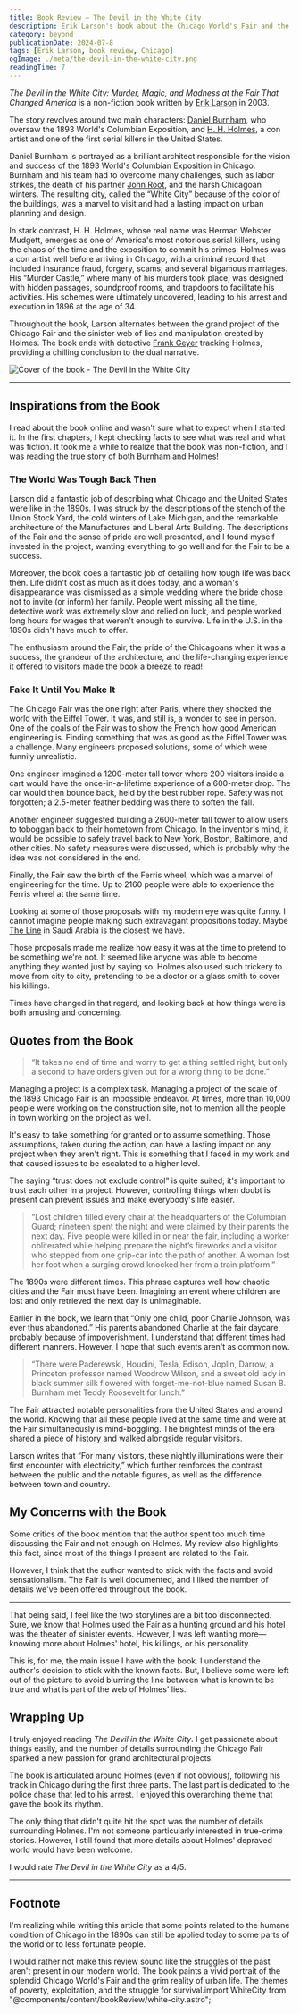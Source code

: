 ```yaml
---
title: Book Review — The Devil in the White City
description: Erik Larson's book about the Chicago World's Fair and the serial killer H. H. Holmes
category: beyond
publicationDate: 2024-07-8
tags: [Erik Larson, book review, Chicago]
ogImage: ./meta/the-devil-in-the-white-city.png
readingTime: 7
---
```



<WhiteCity />

_The Devil in the White City: Murder, Magic, and Madness at the Fair That Changed America_ is a non-fiction book written by [Erik Larson](<https://en.wikipedia.org/wiki/Erik_Larson_(author)>) in 2003.

The story revolves around two main characters: [Daniel Burnham](https://en.wikipedia.org/wiki/Daniel_Burnham), who oversaw the 1893 World's Columbian Exposition, and [H. H. Holmes](https://en.wikipedia.org/wiki/H._H._Holmes), a con artist and one of the first serial killers in the United States.

Daniel Burnham is portrayed as a brilliant architect responsible for the vision and success of the 1893 World's Columbian Exposition in Chicago. Burnham and his team had to overcome many challenges, such as labor strikes, the death of his partner [John Root](https://en.wikipedia.org/wiki/John_Wellborn_Root), and the harsh Chicagoan winters. The resulting city, called the “White City” because of the color of the buildings, was a marvel to visit and had a lasting impact on urban planning and design.

In stark contrast, H. H. Holmes, whose real name was Herman Webster Mudgett, emerges as one of America's most notorious serial killers, using the chaos of the time and the exposition to commit his crimes. Holmes was a con artist well before arriving in Chicago, with a criminal record that included insurance fraud, forgery, scams, and several bigamous marriages. His “Murder Castle,” where many of his murders took place, was designed with hidden passages, soundproof rooms, and trapdoors to facilitate his activities. His schemes were ultimately uncovered, leading to his arrest and execution in 1896 at the age of 34.

Throughout the book, Larson alternates between the grand project of the Chicago Fair and the sinister web of lies and manipulation created by Holmes. The book ends with detective [Frank Geyer](https://en.wikipedia.org/wiki/Frank_Geyer) tracking Holmes, providing a chilling conclusion to the dual narrative.

<Image
    src={bookCover}
    alt="Cover of the book - The Devil in the White City"
    class="mx-auto rounded-lg sm:w-2/3"
    width={1000}
/>

---

## Inspirations from the Book

I read about the book online and wasn't sure what to expect when I started it. In the first chapters, I kept checking facts to see what was real and what was fiction. It took me a while to realize that the book was non-fiction, and I was reading the true story of both Burnham and Holmes!

### The World Was Tough Back Then

Larson did a fantastic job of describing what Chicago and the United States were like in the 1890s. I was struck by the descriptions of the stench of the Union Stock Yard, the cold winters of Lake Michigan, and the remarkable architecture of the Manufactures and Liberal Arts Building. The descriptions of the Fair and the sense of pride are well presented, and I found myself invested in the project, wanting everything to go well and for the Fair to be a success.

Moreover, the book does a fantastic job of detailing how tough life was back then. Life didn't cost as much as it does today, and a woman's disappearance was dismissed as a simple wedding where the bride chose not to invite (or inform) her family. People went missing all the time, detective work was extremely slow and relied on luck, and people worked long hours for wages that weren't enough to survive. Life in the U.S. in the 1890s didn't have much to offer.

The enthusiasm around the Fair, the pride of the Chicagoans when it was a success, the grandeur of the architecture, and the life-changing experience it offered to visitors made the book a breeze to read!

### Fake It Until You Make It

The Chicago Fair was the one right after Paris, where they shocked the world with the Eiffel Tower. It was, and still is, a wonder to see in person. One of the goals of the Fair was to show the French how good American engineering is. Finding something that was as good as the Eiffel Tower was a challenge. Many engineers proposed solutions, some of which were funnily unrealistic.

One engineer imagined a 1200-meter tall tower where 200 visitors inside a cart would have the once-in-a-lifetime experience of a 600-meter drop. The car would then bounce back, held by the best rubber rope. Safety was not forgotten; a 2.5-meter feather bedding was there to soften the fall.

Another engineer suggested building a 2600-meter tall tower to allow users to toboggan back to their hometown from Chicago. In the inventor's mind, it would be possible to safely travel back to New York, Boston, Baltimore, and other cities. No safety measures were discussed, which is probably why the idea was not considered in the end.

Finally, the Fair saw the birth of the Ferris wheel, which was a marvel of engineering for the time. Up to 2160 people were able to experience the Ferris wheel at the same time.

Looking at some of those proposals with my modern eye was quite funny. I cannot imagine people making such extravagant propositions today. Maybe [The Line](https://en.wikipedia.org/wiki/The_Line,_Saudi_Arabia) in Saudi Arabia is the closest we have.

Those proposals made me realize how easy it was at the time to pretend to be something we're not. It seemed like anyone was able to become anything they wanted just by saying so. Holmes also used such trickery to move from city to city, pretending to be a doctor or a glass smith to cover his killings.

Times have changed in that regard, and looking back at how things were is both amusing and concerning.

## Quotes from the Book

> “It takes no end of time and worry to get a thing settled right, but only a second to have orders given out for a wrong thing to be done.”

Managing a project is a complex task. Managing a project of the scale of the 1893 Chicago Fair is an impossible endeavor. At times, more than 10,000 people were working on the construction site, not to mention all the people in town working on the project as well.

It's easy to take something for granted or to assume something. Those assumptions, taken during the action, can have a lasting impact on any project when they aren't right. This is something that I faced in my work and that caused issues to be escalated to a higher level.

The saying “trust does not exclude control” is quite suited; it's important to trust each other in a project. However, controlling things when doubt is present can prevent issues and make everybody's life easier.

> “Lost children filled every chair at the headquarters of the Columbian Guard; nineteen spent the night and were claimed by their parents the next day. Five people were killed in or near the fair, including a worker obliterated while helping prepare the night’s fireworks and a visitor who stepped from one grip-car into the path of another. A woman lost her foot when a surging crowd knocked her from a train platform.”

The 1890s were different times. This phrase captures well how chaotic cities and the Fair must have been. Imagining an event where children are lost and only retrieved the next day is unimaginable.

Earlier in the book, we learn that “Only one child, poor Charlie Johnson, was ever thus abandoned.” His parents abandoned Charlie at the fair daycare, probably because of impoverishment. I understand that different times had different manners. However, I hope that such events aren't as common now.

> “There were Paderewski, Houdini, Tesla, Edison, Joplin, Darrow, a Princeton professor named Woodrow Wilson, and a sweet old lady in black summer silk flowered with forget-me-not-blue named Susan B. Burnham met Teddy Roosevelt for lunch.”

The Fair attracted notable personalities from the United States and around the world. Knowing that all these people lived at the same time and were at the Fair simultaneously is mind-boggling. The brightest minds of the era shared a piece of history and walked alongside regular visitors.

Larson writes that “For many visitors, these nightly illuminations were their first encounter with electricity,” which further reinforces the contrast between the public and the notable figures, as well as the difference between town and country.

## My Concerns with the Book

Some critics of the book mention that the author spent too much time discussing the Fair and not enough on Holmes. My review also highlights this fact, since most of the things I present are related to the Fair.

However, I think that the author wanted to stick with the facts and avoid sensationalism. The Fair is well documented, and I liked the number of details we've been offered throughout the book.

---

That being said, I feel like the two storylines are a bit too disconnected. Sure, we know that Holmes used the Fair as a hunting ground and his hotel was the theater of sinister events. However, I was left wanting more—knowing more about Holmes' hotel, his killings, or his personality.

This is, for me, the main issue I have with the book. I understand the author's decision to stick with the known facts. But, I believe some were left out of the picture to avoid blurring the line between what is known to be true and what is part of the web of Holmes' lies.

<InlineNewsletter />

## Wrapping Up

I truly enjoyed reading _The Devil in the White City_. I get passionate about things easily, and the number of details surrounding the Chicago Fair sparked a new passion for grand architectural projects.

The book is articulated around Holmes (even if not obvious), following his track in Chicago during the first three parts. The last part is dedicated to the police chase that led to his arrest. I enjoyed this overarching theme that gave the book its rhythm.

The only thing that didn't quite hit the spot was the number of details surrounding Holmes. I'm not someone particularly interested in true-crime stories. However, I still found that more details about Holmes' depraved world would have been welcome.

I would rate _The Devil in the White City_ as a 4/5.

---

<WhiteCity />

## Footnote

I'm realizing while writing this article that some points related to the humane condition of Chicago in the 1890s can still be applied today to some parts of the world or to less fortunate people.

I would rather not make this review sound like the struggles of the past aren't present in our modern world. The book paints a vivid portrait of the splendid Chicago World's Fair and the grim reality of urban life. The themes of poverty, exploitation, and the struggle for survival.import WhiteCity from "@components/content/bookReview/white-city.astro";

